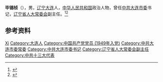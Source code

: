 '''毕锡桢'''（{{bd|1930年|7月15日|}}），男，[[辽宁|辽宁]][[大连|大连]]人，[[中华人民共和国|中华人民共和国]]政治人物，曾任[[中共大连市委|中共大连市委]]书记，[[辽宁省人大常委会|辽宁省人大常委会]]副主任。<ref>{{Cite book|title=中华人民共和国职官志|author=何虎生, 李耀东, 向常福主编|publisher=中国社会出版社|year=2003|isbn=9787800883934|location=北京|pages=}}</ref><ref>{{Cite web|title=毕锡桢（1930- ）|url=http://www.ln.xinhuanet.com/dalian/bnrw/htm/dzj/rw-dzj8.htm|accessdate=2020-08-10|work=新华网大连频道|archive-date=2013-05-30|archive-url=https://web.archive.org/web/20130530200750/http://ln.xinhuanet.com/dalian/bnrw/htm/dzj/rw-dzj8.htm|dead-url=no}}</ref>

== 参考资料 ==
{{reflist}}

{{中国人物小作品}}

{{Authority control}}
{{DEFAULTSORT:Bi毕}}
[[Category:畢姓|Xi]]
[[Category:大连人|Category:大连人]]
[[Category:中国共产党党员_(1949年入党)|Category:中国共产党党员 (1949年入党)]]
[[Category:中共大连市委常委|Category:中共大连市委常委]]
[[Category:中共大连市委书记|Category:中共大连市委书记]]
[[Category:辽宁省人大常委会副主任|Category:辽宁省人大常委会副主任]]
[[Category:中共十三大代表|Category:中共十三大代表]]